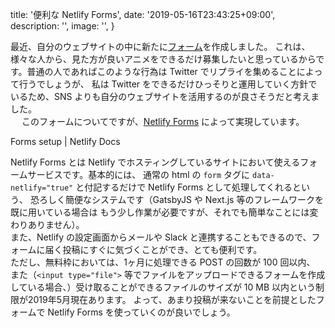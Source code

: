 
  title: '便利な Netlify Forms',
  date: '2019-05-16T23:43:25+09:00',
  description: '',
  image: '',
}

最近、自分のウェブサイトの中に新たに[フォーム](https://hellorusk.netlify.com/form/)を作成しました。
これは、様々な人から、見た方が良いアニメをできるだけ募集したいと思っているからです。普通の人であればこのような行為は Twitter でリプライを集めることによって行うでしょうが、
私は Twitter をできるだけひっそりと運用していく方針でいるため、SNS よりも自分のウェブサイトを活用するのが良さそうだと考えました。  
　 
このフォームについてですが、[Netlify Forms](https://www.netlify.com/docs/form-handling/) によって実現しています。  
  

<Link href="https://docs.netlify.com/forms/setup/" color target="_blank">Forms setup | Netlify Docs</Link>
  

Netlify Forms とは Netlify でホスティングしているサイトにおいて使えるフォームサービスです。基本的には、
通常の html の `form` タグに `data-netlify="true"` と付記するだけで Netlify Forms として処理してくれるという、
恐ろしく簡便なシステムです（GatsbyJS や Next.js 等のフレームワークを既に用いている場合は
もう少し作業が必要ですが、それでも簡単なことには変わりありません）。  
また、Netlify の設定画面からメールや Slack と連携することもできるので、フォームに届く投稿にすぐに気づくことができ、とても便利です。  
ただし、無料枠においては、1ヶ月に処理できる POST の回数が 100 回以内、
また（`<input type="file">` 等でファイルをアップロードできるフォームを作成している場合、）受け取ることができるファイルのサイズが 10 MB 以内という制限が2019年5月現在あります。
よって、あまり投稿が来ないことを前提としたフォームで Netlify Forms を使っていくのが良いでしょう。






